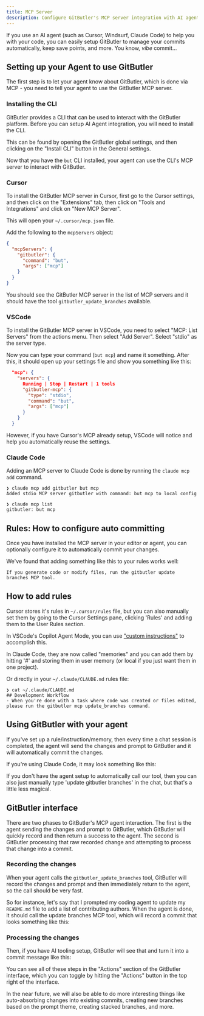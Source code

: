 ```yaml
---
title: MCP Server
description: Configure GitButler's MCP server integration with AI agents like Cursor, VSCode, and Claude Code for automatic commit management.
---
```



If you use an AI agent (such as Cursor, Windsurf, Claude Code) to help you with your code, you can easily setup GitButler to manage your commits automatically, keep save points, and more. You know, _vibe_ commit...

## Setting up your Agent to use GitButler

The first step is to let your agent know about GitButler, which is done via MCP - you need to tell your agent to use the GitButler MCP server.

### Installing the CLI

GitButler provides a CLI that can be used to interact with the GitButler platform. Before you can setup AI Agent integration, you will need to install the CLI.

This can be found by opening the GitButler global settings, and then clicking on the "Install CLI" button in the General settings.

<ImageSection
  className="mx-auto"
  src="https://gitbutler-docs-images-public.s3.us-east-1.amazonaws.com/install-cli.png"
  width="800"
  height="600"
  subtitle="How to install the GitButler CLI"
/>

Now that you have the `but` CLI installed, your agent can use the CLI's MCP server to interact with GitButler.

### Cursor

To install the GitButler MCP server in Cursor, first go to the Cursor settings, and then click on the "Extensions" tab, then click on "Tools and Integrations" and click on "New MCP Server".

This will open your `~/.cursor/mcp.json` file.

Add the following to the `mcpServers` object:

```json
{
  "mcpServers": {
    "gitbutler": {
      "command": "but",
      "args": ["mcp"]
    }
  }
}
```

You should see the GitButler MCP server in the list of MCP servers and it should have the tool `gitbutler_update_branches` available.

### VSCode

To install the GitButler MCP server in VSCode, you need to select "MCP: List Servers" from the actions menu. Then select "Add Server". Select "stdio" as the server type.

Now you can type your command (`but mcp`) and name it something. After this, it should open up your settings file and show you something like this:

```json
  "mcp": {
    "servers": {
      Running | Stop | Restart | 1 tools
      "gitbutler-mcp": {
        "type": "stdio",
        "command": "but",
        "args": ["mcp"]
      }
    }
  }
```

However, if you have Cursor's MCP already setup, VSCode will notice and help you automatically reuse the settings.

<ImageSection
  className="mx-auto"
  src="https://gitbutler-docs-images-public.s3.us-east-1.amazonaws.com/vscode-mcp-cursor.png"
  width="800"
  height="600"
  subtitle="vscode-mcp-cursor.png"
/>

### Claude Code

Adding an MCP server to Claude Code is done by running the `claude mcp add` command.

```
❯ claude mcp add gitbutler but mcp
Added stdio MCP server gitbutler with command: but mcp to local config

❯ claude mcp list
gitbutler: but mcp
```

## Rules: How to configure auto committing

Once you have installed the MCP server in your editor or agent, you can optionally configure it to automatically commit your changes.

We've found that adding something like this to your rules works well:

```
If you generate code or modify files, run the gitbutler update branches MCP tool.
```

## How to add rules

Cursor stores it's rules in `~/.cursor/rules` file, but you can also manually set them by going to the Cursor Settings pane, clicking 'Rules' and adding them to the User Rules section.

In VSCode's Copilot Agent Mode, you can use ["custom instructions"](https://code.visualstudio.com/docs/copilot/copilot-customization#_custom-instructions) to accomplish this.

In Claude Code, they are now called "memories" and you can add them by hitting '#' and storing them in user memory (or local if you just want them in one project).

<ImageSection
  className="mx-auto"
  src="https://gitbutler-docs-images-public.s3.us-east-1.amazonaws.com/claude-memories.png"
  width="800"
  height="600"
  subtitle="Adding memories in Claude Code"
/>

Or directly in your `~/.claude/CLAUDE.md` rules file:

```
❯ cat ~/.claude/CLAUDE.md
## Development Workflow
- When you're done with a task where code was created or files edited, please run the gitbutler mcp update_branches command.
```

## Using GitButler with your agent

If you've set up a rule/instruction/memory, then every time a chat session is completed, the agent will send the changes and prompt to GitButler and it will automatically commit the changes.

<ImageSection
  className="mx-auto"
  src="https://gitbutler-docs-images-public.s3.us-east-1.amazonaws.com/update-branches.png"
  width="800"
  height="600"
  subtitle="Notice the automatic 'Called gitbutler_update_branches' after a change was made"
/>

If you're using Claude Code, it may look something like this:

<ImageSection
  className="mx-auto"
  src="https://gitbutler-docs-images-public.s3.us-east-1.amazonaws.com/claude-mcp-call.png"
  width="800"
  height="600"
  subtitle="Claude Code will show the full MCP prompt after a change was made"
/>

If you don't have the agent setup to automatically call our tool, then you can also just manually type 'update gitbutler branches' in the chat, but that's a little less magical.

## GitButler interface

There are two phases to GitButler's MCP agent interaction. The first is the agent sending the changes and prompt to GitButler, which GitButler will quickly record and then return a success to the agent. The second is GitButler processing that raw recorded change and attempting to process that change into a commit.

### Recording the changes

When your agent calls the `gitbutler_update_branches` tool, GitButler will record the changes and prompt and then immediately return to the agent, so the call should be very fast.

So for instance, let's say that I prompted my coding agent to update my `README.md` file to add a list of contributing authors. When the agent is done, it should call the update branches MCP tool, which will record a commit that looks something like this:

<ImageSection
  className="mx-auto"
  src="https://gitbutler-docs-images-public.s3.us-east-1.amazonaws.com/commit-raw.png"
  width="800"
  height="600"
  subtitle="The recorded commit message with prompt and summary data from the agent"
/>

### Processing the changes

Then, if you have AI tooling setup, GitButler will see that and turn it into a commit message like this:

<ImageSection
  className="mx-auto"
  src="https://gitbutler-docs-images-public.s3.us-east-1.amazonaws.com/commit-updated.png"
  width="800"
  height="600"
  subtitle="The updated commit message"
/>

You can see all of these steps in the "Actions" section of the GitButler interface, which you can toggle by hitting the "Actions" button in the top right of the interface.

<ImageSection
  className="mx-auto"
  src="https://gitbutler-docs-images-public.s3.us-east-1.amazonaws.com/actions.png"
  width="800"
  height="600"
  subtitle="The 'Actions' section of the GitButler interface"
/>

In the near future, we will also be able to do more interesting things like auto-absorbing changes into existing commits, creating new branches based on the prompt theme, creating stacked branches, and more.
